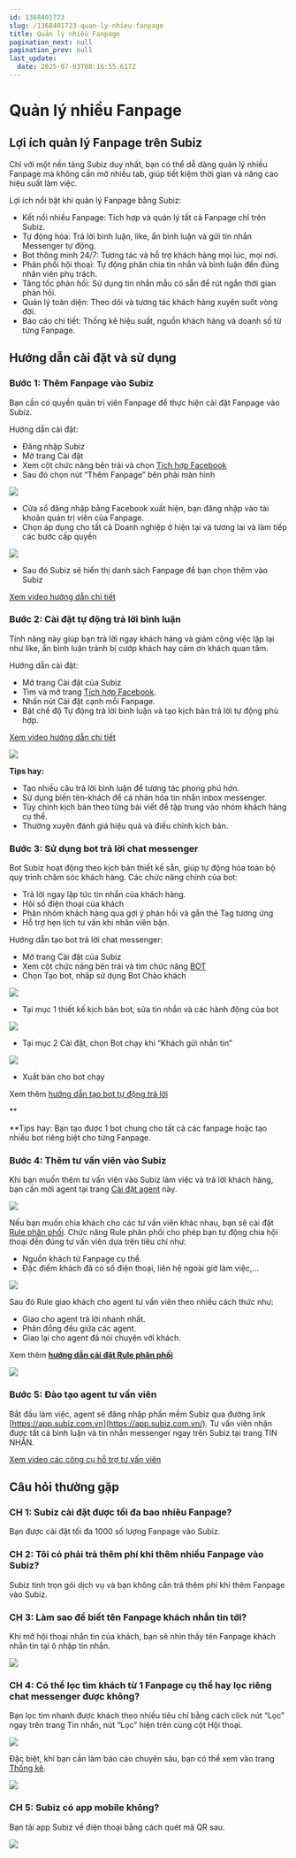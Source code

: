 ```yaml
---
id: 1368401723
slug: /1368401723-quan-ly-nhieu-fanpage
title: Quản lý nhiều Fanpage
pagination_next: null
pagination_prev: null
last_update:
  date: 2025-07-03T08:16:55.617Z
---
```


# Quản lý nhiều Fanpage



## Lợi ích quản lý Fanpage trên Subiz


Chỉ với một nền tảng Subiz duy nhất, bạn có thể dễ dàng quản lý nhiều Fanpage mà không cần mở nhiều tab, giúp tiết kiệm thời gian và nâng cao hiệu suất làm việc.

Lợi ích nổi bật khi quản lý Fanpage bằng Subiz:

- Kết nối nhiều Fanpage: Tích hợp và quản lý tất cả Fanpage chỉ trên Subiz.
- Tự động hóa: Trả lời bình luận, like, ẩn bình luận và gửi tin nhắn Messenger tự động.
- Bot thông minh 24/7: Tương tác và hỗ trợ khách hàng mọi lúc, mọi nơi.
- Phân phối hội thoại: Tự động phân chia tin nhắn và bình luận đến đúng nhân viên phụ trách.
- Tăng tốc phản hồi: Sử dụng tin nhắn mẫu có sẵn để rút ngắn thời gian phản hồi.
- Quản lý toàn diện: Theo dõi và tương tác khách hàng xuyên suốt vòng đời.
- Báo cáo chi tiết: Thống kê hiệu suất, nguồn khách hàng và doanh số từ từng Fanpage.
## Hướng dẫn cài đặt và sử dụng

### Bước 1: Thêm Fanpage vào Subiz


Bạn cần có quyền quản trị viên Fanpage để thực hiện cài đặt Fanpage vào Subiz.

Hướng dẫn cài đặt:

- Đăng nhập Subiz
- Mở trang Cài đặt
- Xem cột chức năng bên trái và chọn [Tích hợp Facebook](https://app.subiz.com.vn/settings/messenger)
- Sau đó chọn nút “Thêm Fanpage” bên phải màn hình


![](https://vcdn.subiz-cdn.com/file/fisgyrbrktlqadskgdrb_acpxkgumifuoofoosble/unnamed.png)




- Cửa sổ đăng nhập bằng Facebook xuất hiện, bạn đăng nhập vào tài khoản quản trị viên của Fanpage.
- Chọn áp dụng cho tất cả Doanh nghiệp ở hiện tại và tương lai và làm tiếp các bước cấp quyền


![](https://vcdn.subiz-cdn.com/file/fisgyrbrovkiqyuygvzx_acpxkgumifuoofoosble/unnamed.png)


- Sau đó Subiz sẽ hiển thị danh sách Fanpage để bạn chọn thêm vào Subiz

[Xem video hướng dẫn chi tiết](https://www.youtube.com/watch?v=kkzDSpR26dM&t=1s)
### Bước 2: Cài đặt tự động trả lời bình luận


Tính năng này giúp bạn trả lời ngay khách hàng và giảm công việc lặp lại như like, ẩn bình luận tránh bị cướp khách hay cảm ơn khách quan tâm.

Hướng dẫn cài đặt:

- Mở trang Cài đặt của Subiz
- Tìm và mở trang [Tích hợp Facebook](https://app.subiz.com.vn/settings/messenger).
- Nhấn nút Cài đặt cạnh mỗi Fanpage.
- Bật chế độ Tự động trả lời bình luận và tạo kịch bản trả lời tự động phù hợp.

[Xem video hướng dẫn chi tiết](https://www.youtube.com/watch?v=jAkRovJXnDE&t=4s)


![](https://vcdn.subiz-cdn.com/file/fisgyrbrtafzdstdyyzm_acpxkgumifuoofoosble/unnamed.png)


**Tips hay:**

- Tạo nhiều câu trả lời bình luận để tương tác phong phú hơn.
- Sử dụng biến tên-khách để cá nhân hóa tin nhắn inbox messenger.
- Tùy chỉnh kịch bản theo từng bài viết để tập trung vào nhóm khách hàng cụ thể.
- Thường xuyên đánh giá hiệu quả và điều chỉnh kịch bản.
### Bước 3: Sử dụng bot trả lời chat messenger


Bot Subiz hoạt động theo kịch bản thiết kế sẵn, giúp tự động hóa toàn bộ quy trình chăm sóc khách hàng. Các chức năng chính của bot:

- Trả lời ngay lập tức tin nhắn của khách hàng.
- Hỏi số điện thoại của khách
- Phân nhóm khách hàng qua gợi ý phản hồi và gắn thẻ Tag tương ứng
- Hỗ trợ hẹn lịch tư vấn khi nhân viên bận.

Hướng dẫn tạo bot trả lời chat messenger: 

- Mở trang Cài đặt của Subiz
- Xem cột chức năng bên trái và tìm chức năng [BOT](https://app.subiz.com.vn/bots)
- Chọn Tạo bot, nhấp sử dụng Bot Chào khách




![](https://vcdn.subiz-cdn.com/file/fisgyrbrxwqttvuqbrmj_acpxkgumifuoofoosble/unnamed.png)


- Tại mục 1 thiết kế kịch bản bot, sửa tin nhắn và các hành động của bot


![](https://vcdn.subiz-cdn.com/file/fisgyrbscghukwsnvzqa_acpxkgumifuoofoosble/unnamed.png)




- Tại mục 2 Cài đặt, chọn Bot chạy khi “Khách gửi nhắn tin”


![](https://vcdn.subiz-cdn.com/file/fisgyrbshezbjemhrsna_acpxkgumifuoofoosble/unnamed.png)




- Xuất bản cho bot chạy



Xem thêm [hướng dẫn tạo bot tự động trả lời](https://subiz.com.vn/docs/1540866648-bot-tu-dong-nhan-tin)

**

**Tips hay: Bạn tạo được 1 bot chung cho tất cả các fanpage hoặc tạo nhiều bot riêng biệt cho từng Fanpage.
### Bước 4: Thêm tư vấn viên vào Subiz


Khi bạn muốn thêm tư vấn viên vào Subiz làm việc và trả lời khách hàng, bạn cần mời agent tại trang [Cài đặt agent](https://app.subiz.com.vn/settings/agents) này.


![](https://vcdn.subiz-cdn.com/file/fisgyrbwunzcnzalumbx_acpxkgumifuoofoosble/unnamed.png)


Nếu bạn muốn chia khách cho các tư vấn viên khác nhau, bạn sẽ cài đặt [Rule phân phối](https://app.subiz.com.vn/settings/rule-setting). Chức năng Rule phân phối cho phép bạn tự động chia hội thoại đến đúng tư vấn viên dựa trên tiêu chí như:

- Nguồn khách từ Fanpage cụ thể.
- Đặc điểm khách đã có số điện thoại, liên hệ ngoài giờ làm việc,...


![](https://vcdn.subiz-cdn.com/file/fisgyrdkumxtqoxnzizc_acpxkgumifuoofoosble/unnamed.png)


Sau đó Rule giao khách cho agent tư vấn viên theo nhiều cách thức như:

- Giao cho agent trả lời nhanh nhất.
- Phân đồng đều giữa các agent.
- Giao lại cho agent đã nói chuyện với khách.

Xem thêm **[hướng dẫn cài đặt Rule phân phối](https://subiz.com.vn/docs/972963943-rule-phan-phoi-hoi-thoai)**




![](https://vcdn.subiz-cdn.com/file/fisgyrdkypacsjpkhfor_acpxkgumifuoofoosble/unnamed.png)

### Bước 5: Đào tạo agent tư vấn viên


Bắt đầu làm việc, agent sẽ đăng nhập phần mềm Subiz qua đường link [https://app.subiz.com.vn](https://app.subiz.com.vn/). Tư vấn viên nhận được tất cả bình luận và tin nhắn messenger ngay trên Subiz tại trang TIN NHẮN. 



[Xem video các công cụ hỗ trợ tư vấn viên](https://www.youtube.com/watch?v=YLx3wXjoKUY)


















## Câu hỏi thường gặp

### CH 1: Subiz cài đặt được tối đa bao nhiêu Fanpage?


Bạn được cài đặt tối đa 1000 số lượng Fanpage vào Subiz.
### CH 2: Tôi có phải trả thêm phí khi thêm nhiều Fanpage vào Subiz?


Subiz tính trọn gói dịch vụ và bạn không cần trả thêm phí khi thêm Fanpage vào Subiz.
### CH 3: Làm sao để biết tên Fanpage khách nhắn tin tới?


Khi mở hội thoại nhắn tin của khách, bạn sẽ nhìn thấy tên Fanpage khách nhắn tin tại ô nhập tin nhắn.




![](https://vcdn.subiz-cdn.com/file/fisgyrdkbkjrejldbsdg_acpxkgumifuoofoosble/unnamed.png)



### CH 4: Có thể lọc tìm khách từ 1 Fanpage cụ thể hay lọc riêng chat messenger được không?




Bạn lọc tìm nhanh được khách theo nhiều tiêu chí bằng cách click nút “Lọc” ngay trên trang Tin nhắn, nút “Lọc” hiện trên cùng cột Hội thoại.


![](https://vcdn.subiz-cdn.com/file/fisgyrbtahkekaihamww_acpxkgumifuoofoosble/unnamed.png)




Đặc biệt, khi bạn cần làm báo cáo chuyên sâu, bạn có thể xem vào trang [Thống kê](https://app.subiz.com.vn/new-reports/convo).


![](https://vcdn.subiz-cdn.com/file/fisgyrbteyigbokgxqra_acpxkgumifuoofoosble/unnamed.png)



### CH 5: Subiz có app mobile không?


Bạn tải app Subiz về điện thoại bằng cách quét mã QR sau.


![](https://vcdn.subiz-cdn.com/file/fisgyrbtjvlhhoecxuzs_acpxkgumifuoofoosble/unnamed.png)